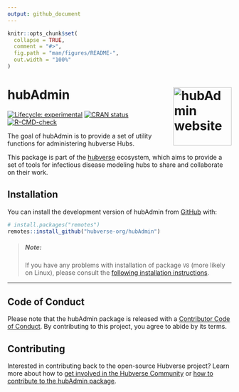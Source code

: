 ```yaml
---
output: github_document
---
```


<!-- README.md is generated from README.Rmd. Please edit that file -->

```r
knitr::opts_chunk$set(
  collapse = TRUE,
  comment = "#>",
  fig.path = "man/figures/README-",
  out.width = "100%"
)
```


# hubAdmin <a href="https://hubverse-org.github.io/hubAdmin/"><img src="man/figures/logo.png" align="right" height="131" alt="hubAdmin website" /></a>

<!-- badges: start -->
[![Lifecycle: experimental](https://img.shields.io/badge/lifecycle-experimental-orange.svg)](https://lifecycle.r-lib.org/articles/stages.html#experimental)
[![CRAN status](https://www.r-pkg.org/badges/version/hubAdmin)](https://CRAN.R-project.org/package=hubAdmin)
[![R-CMD-check](https://github.com/hubverse-org/hubAdmin/actions/workflows/R-CMD-check.yaml/badge.svg)](https://github.com/hubverse-org/hubAdmin/actions/workflows/R-CMD-check.yaml)
<!-- badges: end -->

The goal of hubAdmin is to provide a set of utility functions for administering hubverse Hubs. 

This package is part of the [hubverse](https://hubverse.io/en/latest/) ecosystem, which aims to provide a set of tools for infectious disease modeling hubs to share and collaborate on their work.

## Installation

You can install the development version of hubAdmin from [GitHub](https://github.com/) with:

``` r
# install.packages("remotes")
remotes::install_github("hubverse-org/hubAdmin")
```

> #####  **Note:**
> If you have any problems with installation of package `V8` (more likely on Linux), please consult the [following installation instructions](https://github.com/jeroen/V8#installation).

***

## Code of Conduct

Please note that the hubAdmin package is released with a [Contributor Code of Conduct](.github/CODE_OF_CONDUCT.md). By contributing to this project, you agree to abide by its terms.


## Contributing

Interested in contributing back to the open-source Hubverse project?
Learn more about how to [get involved in the Hubverse Community](https://hubverse.io/en/latest/overview/contribute.html) or [how to contribute to the hubAdmin package](.github/CONTRIBUTING.md).
